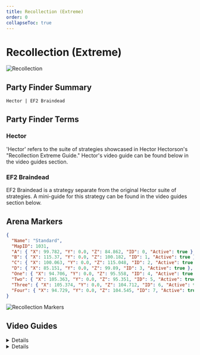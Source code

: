 ```yaml
---
title: Recollection (Extreme)
order: 0
collapseToc: true
---
```


# Recollection (Extreme)

![Recollection](/images/thumbnails/extreme/dt-ex4.png)

## Party Finder Summary

```
Hector | EF2 Braindead
```

## Party Finder Terms

### Hector

'Hector' refers to the suite of strategies showcased in Hector Hectorson's "Recollection Extreme Guide." 
Hector's video guide can be found below in the video guides section.

### EF2 Braindead

EF2 Braindead is a strategy separate from the original Hector suite of strategies. 
A mini-guide for this strategy can be found in the video guides section below.

## Arena Markers

```json
{
  "Name": "Standard",
  "MapID": 1031,
  "A": { "X": 99.782, "Y": 0.0, "Z": 84.862, "ID": 0, "Active": true },
  "B": { "X": 115.37, "Y": 0.0, "Z": 100.182, "ID": 1, "Active": true },
  "C": { "X": 100.063, "Y": 0.0, "Z": 115.048, "ID": 2, "Active": true },
  "D": { "X": 85.151, "Y": 0.0, "Z": 99.89, "ID": 3, "Active": true },
  "One": { "X": 94.706, "Y": 0.0, "Z": 95.558, "ID": 4, "Active": true },
  "Two": { "X": 105.363, "Y": 0.0, "Z": 95.351, "ID": 5, "Active": true },
  "Three": { "X": 105.374, "Y": 0.0, "Z": 104.712, "ID": 6, "Active": true },
  "Four": { "X": 94.729, "Y": 0.0, "Z": 104.545, "ID": 7, "Active": true }
}
```

![Recollection Markers](/images/thumbnails/extreme/markers/dt-ex4_markers.png)

## Video Guides

<Details title="Recollection Extreme Guide">
  <YouTube videoId="AFaiOZK78tM" />
</Details>

<Details title="Recollection Extreme - 'Braindead' EF2 - Full uptime">
  <YouTube videoId="NxzneQ2Pcp8" />
</Details>
